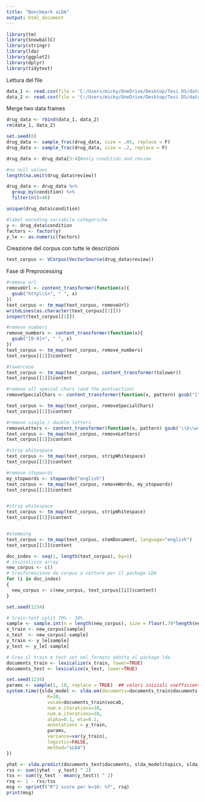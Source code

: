 ```yaml
---
title: "Benchmark sLDA"
output: html_document
---
```

```r
library(tm)
library(SnowballC)
library(stringr)
library(lda)
library(ggplot2)
library(dplyr)
library(tidytext)
```

Lettura del file 

```r
data_1 <- read.csv(file = 'C:/Users/micky/OneDrive/Desktop/Tesi DS/data/drugsComTrain_raw.csv')
data_2 <- read.csv(file = 'C:/Users/micky/OneDrive/Desktop/Tesi DS/data/drugsComTest_raw.csv')
```

Merge two data frames

```r
drug_data <- rbind(data_1, data_2)
rm(data_1, data_2)
```

```r
set.seed(0)
drug_data <- sample_frac(drug_data, size = .05, replace = F)
drug_data <- sample_frac(drug_data, size = .2, replace = F)
```

```r
drug_data <- drug_data[3:4]#only condition and review
```

```r
#no null values
length(na.omit(drug_data$review))
```

```r
drug_data <- drug_data %>%
  group_by(condition) %>%
  filter(n()>40)

unique(drug_data$condition)
```

```r
#label encoding variabile categoriche
y <- drug_data$condition
factors <- factor(y)
y_le <- as.numeric(factors)
```

Creazione del corpus con tutte le descrizioni
```r
text_corpus <- VCorpus(VectorSource(drug_data$review))
```

Fase di Preprocessing
```r
#remove url
removeUrl <- content_transformer(function(x){
  gsub("http\\S+", " ", x)
})
text_corpus <- tm_map(text_corpus, removeUrl)
writeLines(as.character(text_corpus[[1]]))
inspect(text_corpus[[1]])

#remove numbers
remove_numbers <- content_transformer(function(x){
  gsub("[0-9]+", " ", x)
})
text_corpus <- tm_map(text_corpus, remove_numbers)
text_corpus[[1]]$content

#lowercase
text_corpus <- tm_map(text_corpus, content_transformer(tolower))
text_corpus[[1]]$content

#remove all special chars (and the puntuaction)
removeSpecialChars <- content_transformer(function(x, pattern) gsub("[^a-zA-Z0-9 ]"," ",x))

text_corpus <- tm_map(text_corpus, removeSpecialChars)
text_corpus[[1]]$content

#remove single / double letters
removeLetters <- content_transformer(function(x, pattern) gsub('\\b\\w{1,2}\\s'," ",x))
text_corpus <- tm_map(text_corpus, removeLetters)
text_corpus[[1]]$content

#strip whitespace
text_corpus <- tm_map(text_corpus, stripWhitespace)
text_corpus[[1]]$content

#remove stopwords
my_stopwords <- stopwords("english")
text_corpus <- tm_map(text_corpus, removeWords, my_stopwords)
text_corpus[[1]]$content


#strip whitespace
text_corpus <- tm_map(text_corpus, stripWhitespace)
text_corpus[[1]]$content


#stemming
text_corpus <- tm_map(text_corpus, stemDocument, language="english")
text_corpus[[1]]$content
```

```r
doc_index <- seq(1, length(text_corpus), by=1)
# inizializzo array
new_corpus <- c()
# trasformazione da corpus a vettore per il package LDA
for (i in doc_index)
{
  new_corpus <- c(new_corpus, text_corpus[[i]]$content)
}
```


```r
set.seed(1234)

# train-test split 70% - 30%
sample <- sample.int(n = length(new_corpus), size = floor(.70*length(new_corpus)), replace = F)
x_train <- new_corpus[sample]
x_test  <- new_corpus[-sample]
y_train <- y_le[sample]
y_test <- y_le[-sample]
```

```r
# Crea il train e test set nel formato adatto al package lda
documents_train <- lexicalize(x_train, lower=TRUE)
documents_test <- lexicalize(x_test, lower=TRUE)
```


```r
set.seed(1234)
params <- sample(1, 10, replace = TRUE)  ## valori iniziali coefficienti di regressione
system.time({slda_model <- slda.em(documents=documents_train$documents,
               K=10,
               vocab=documents_train$vocab,
               num.e.iterations=10,
               num.m.iterations=10,
               alpha=0.1, eta=0.1,
               annotations = y_train,
               params,
               variance=var(y_train),
               logistic=FALSE,
               method="sLDA")
})
```

```r
yhat <- slda.predict(documents_test$documents, slda_model$topics, slda_model$model, alpha = 0.1, eta = 0.01)
rss <- sum((yhat - y_test) ^ 2)
tss <- sum((y_test - mean(y_test)) ^ 2)
rsq <- 1 - rss/tss
msg <- sprintf("R^2 score per k=10: %f", rsq)
print(msg)
```


